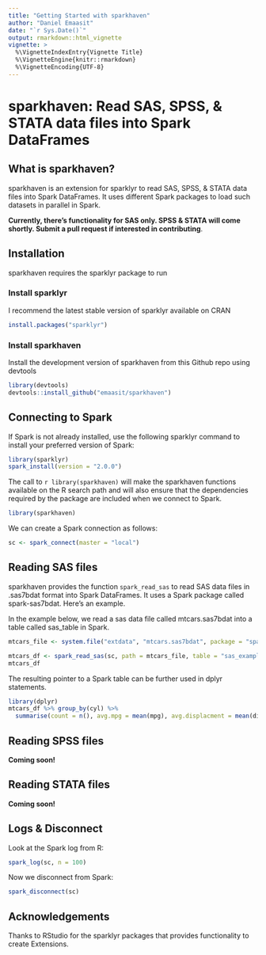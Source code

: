 ```yaml
---
title: "Getting Started with sparkhaven"
author: "Daniel Emaasit"
date: "`r Sys.Date()`"
output: rmarkdown::html_vignette
vignette: >
  %\VignetteIndexEntry{Vignette Title}
  %\VignetteEngine{knitr::rmarkdown}
  %\VignetteEncoding{UTF-8}
---
```


# sparkhaven: Read SAS, SPSS, & STATA data files into Spark DataFrames

## What is sparkhaven?

sparkhaven is an extension for sparklyr to read SAS, SPSS, & STATA data files into Spark DataFrames. It uses different Spark packages to load such datasets in parallel in Spark.

**Currently, there's functionality for SAS only. SPSS & STATA will come shortly. Submit a pull request if interested in contributing**.

## Installation
sparkhaven requires the sparklyr package to run

### Install sparklyr
I recommend the latest stable version of sparklyr available on CRAN
```r
install.packages("sparklyr")
```

### Install sparkhaven
Install the development version of sparkhaven from this Github repo using devtools
```r
library(devtools)
devtools::install_github("emaasit/sparkhaven")
```

## Connecting to Spark

If Spark is not already installed, use the following sparklyr command to install your preferred version of Spark:
```r
library(sparklyr)
spark_install(version = "2.0.0")
```

The call to `r library(sparkhaven)` will make the sparkhaven functions available on the R search path and will also ensure that the dependencies required by the package are included when we connect to Spark.
```r
library(sparkhaven) 
```

We can create a Spark connection as follows:
```r
sc <- spark_connect(master = "local")
```

## Reading SAS files

sparkhaven provides the function `spark_read_sas` to read SAS data files in .sas7bdat format into Spark DataFrames. It uses a Spark package called spark-sas7bdat. Here's an example.

In the example below, we read a sas data file called mtcars.sas7bdat into a table called sas_table in Spark.
```r
mtcars_file <- system.file("extdata", "mtcars.sas7bdat", package = "sparkhaven")

mtcars_df <- spark_read_sas(sc, path = mtcars_file, table = "sas_example")
mtcars_df
```

The resulting pointer to a Spark table can be further used in dplyr statements.
```r
library(dplyr)
mtcars_df %>% group_by(cyl) %>%
  summarise(count = n(), avg.mpg = mean(mpg), avg.displacment = mean(disp), avg.horsepower = mean(hp))
```

## Reading SPSS files
**Coming soon!**

## Reading STATA files
**Coming soon!**

## Logs & Disconnect

Look at the Spark log from R:
```r
spark_log(sc, n = 100)
```

Now we disconnect from Spark:
```r
spark_disconnect(sc)
```

## Acknowledgements
Thanks to RStudio for the sparklyr packages that provides functionality to create Extensions.
